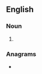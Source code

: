 ==English==

===Noun===
{{head|en|noun plural form}}

# {{plural of|absey|lang=en}}

===Anagrams===
* {{anagrams|en|Baseys|Basyes|besays}}